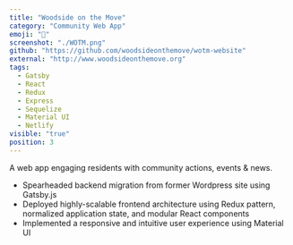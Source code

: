 ```yaml
---
title: "Woodside on the Move"
category: "Community Web App"
emoji: "💪"
screenshot: "./WOTM.png"
github: "https://github.com/woodsideonthemove/wotm-website"
external: "http://www.woodsideonthemove.org"
tags:
  - Gatsby
  - React
  - Redux
  - Express
  - Sequelize
  - Material UI
  - Netlify
visible: "true"
position: 3
---
```


A web app engaging residents with community actions, events & news.
+ Spearheaded backend migration from former Wordpress site using Gatsby.js 
+ Deployed highly-scalable frontend architecture using Redux pattern, normalized application state, and modular React components
+ Implemented a responsive and intuitive user experience using Material UI